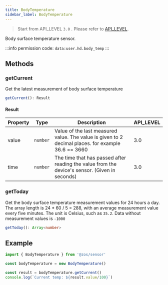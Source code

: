 ```yaml
---
title: BodyTemperature
sidebar_label: BodyTemperature
---
```


> Start from API_LEVEL `3.0` . Please refer to [API_LEVEL](../../../../guides/framework/device/compatibility.md).

Body surface temperature sensor.

:::info
permission code: `data:user.hd.body_temp`
:::

## Methods

### getCurrent

Get the latest measurement of body surface temperature

```ts
getCurrent(): Result
```

#### Result

| Property     | Type                | Description                                                                                             | API_LEVEL |
| ------------ | ------------------- | ------------------------------------------------------------------------------------------------------- | --------- |
| value        | <code>number</code> | Value of the last measured value. The value is given to 2 decimal places. for example 36.6 == 3660      | 3.0       |
| time         | <code>number</code> | The time that has passed after reading the value from the device's sensor. (Given in seconds)           | 3.0       |

### getToday

Get the body surface temperature measurement values for 24 hours a day. The array length is 24 \* 60 / 5 = 288, with an average measurement value every five minutes. The unit is Celsius, such as `35.2`. Data without measurement values is `-1000`

```ts
getToday(): Array<number>
```

## Example

```js
import { BodyTemperature } from '@zos/sensor'

const bodyTemperature = new BodyTemperature()

const result = bodyTemperature.getCurrent()
console.log(`Current temp: ${result.value/100}`)
```
